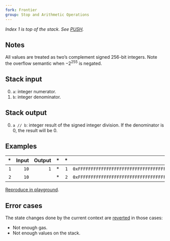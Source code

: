 ```yaml
---
fork: Frontier
group: Stop and Arithmetic Operations
---
```


*Index 1 is top of the stack. See [PUSH](/#60).*

## Notes

All values are treated as two’s complement signed 256-bit integers. Note the overflow semantic when −2<sup>255</sup> is negated.

## Stack input

0. `a`: integer numerator.
1. `b`: integer denominator.

## Stack output

0. `a // b`: integer result of the signed integer division. If the denominator is 0, the result will be 0.

## Examples

| * | Input | Output | * | * | Input | Output |
|--:|------:|-------:|--:|--:|------:|-------:|
| `1` | `10` | `1` | * | `1` | `0xFFFFFFFFFFFFFFFFFFFFFFFFFFFFFFFFFFFFFFFFFFFFFFFFFFFFFFFFFFFFFFFE` | `2` |
| `2` | `10` | | * | `2` | `0xFFFFFFFFFFFFFFFFFFFFFFFFFFFFFFFFFFFFFFFFFFFFFFFFFFFFFFFFFFFFFFFF` | |

[Reproduce in playground](/playground?unit=Wei&codeType=Mnemonic&code='y1vvszzy2wrFwrEs'~uuuz%5Cny%2F%2F%20Example%20wt32%200xr~vt1%2010uFFFtzPUSHszSDIVr~~~%01rstuvwyz~_).

## Error cases

The state changes done by the current context are [reverted](#FD) in those cases:
- Not enough gas.
- Not enough values on the stack.
